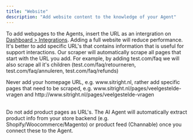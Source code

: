 ```yaml
---
title: "Website"
description: "Add website content to the knowledge of your Agent"
---
```


To add webpages to the Agents, insert the URL as an intergration on [Dashboard \> Integrations](https://gominimal.ai/dashboard/integrations). Adding a full website will reduce performance. It's better to add specific URL's that contains information that is useful for support interactions. Our scraper will automatically scrape all pages that start with the URL you add. For example, by adding test.com/faq we will also scrape all it's children (test.com/faq/retourneren, test.com/faq/annuleren, test.com/faq/refunds)

<Note>
  Never add your homepage URL, e.g. www.sitright.nl, rather add specific pages that need to be scraped, e.g. www.sitright.nl/pages/veelgestelde-vragen  and http://www.sitright.nl/pages/veelgestelde-vragen

  \
  Do not add product pages as URL's. The AI Agent will automatically extract product info from your store backend (e.g. Shopify/Woocommerce/Magento) or product feed (Channable) once you connect these to the Agent.
</Note>